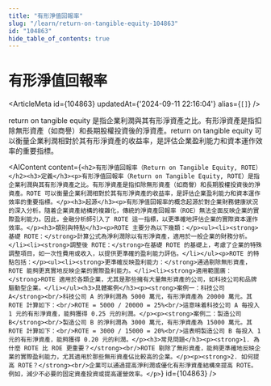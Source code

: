 ```yaml
---
title: "有形淨值回報率"
slug: "/learn/return-on-tangible-equity-104863"
id: "104863"
hide_table_of_contents: true
---
```



# 有形淨值回報率

<ArticleMeta id={104863} updatedAt={'2024-09-11 22:16:04'} alias={`[]`} />
<div className='border-solid border-b border-t-0 my-4 border-[var(--ifm-color-gray-300)]' />

return on tangible equity 是指企業利潤與其有形淨資產之比。有形淨資產是指扣除無形資產（如商譽）和長期股權投資後的淨資產。return on tangible equity 可以衡量企業利潤相對於其有形淨資產的收益率，是評估企業盈利能力和資本運作效率的重要指標。

<AIContent content={`<h2>有形淨值回報率（Return on Tangible Equity, ROTE）</h2><h3>定義</h3><p>有形淨值回報率（Return on Tangible Equity, ROTE）是指企業利潤與其有形淨資產之比。有形淨資產是指扣除無形資產（如商譽）和長期股權投資後的淨資產。ROTE 可以衡量企業利潤相對於其有形淨資產的收益率，是評估企業盈利能力和資本運作效率的重要指標。</p><h3>起源</h3><p>有形淨值回報率的概念起源於對企業財務健康狀況的深入分析。隨着企業資產結構的複雜化，傳統的淨資產回報率（ROE）無法全面反映企業的實際盈利能力。因此，金融分析師引入了 ROTE 這一指標，以更準確地評估企業的實際資本運作效率。</p><h3>類別與特點</h3><p>ROTE 主要分為以下幾類：</p><ul><li><strong>基礎 ROTE：</strong>計算公式為淨利潤除以有形淨資產，適用於一般企業的財務分析。</li><li><strong>調整後 ROTE：</strong>在基礎 ROTE 的基礎上，考慮了企業的特殊調整項目，如一次性費用或收入，以提供更準確的盈利能力評估。</li></ul><p>ROTE 的特點包括：</p><ul><li><strong>更準確反映盈利能力：</strong>通過剔除無形資產，ROTE 能夠更真實地反映企業的實際盈利能力。</li><li><strong>適用範圍廣：</strong>ROTE 適用於各類企業，尤其是那些擁有大量無形資產的公司，如科技公司和品牌驅動型企業。</li></ul><h3>具體案例</h3><p><strong>案例一：科技公司 A</strong><br/>科技公司 A 的淨利潤為 5000 萬元，有形淨資產為 20000 萬元。其 ROTE 計算如下：<br/>ROTE = 5000 / 20000 = 25%<br/>這意味着科技公司 A 每投入 1 元的有形淨資產，能夠獲得 0.25 元的利潤。</p><p><strong>案例二：製造公司 B</strong><br/>製造公司 B 的淨利潤為 3000 萬元，有形淨資產為 15000 萬元。其 ROTE 計算如下：<br/>ROTE = 3000 / 15000 = 20%<br/>這表明製造公司 B 每投入 1 元的有形淨資產，能夠獲得 0.20 元的利潤。</p><h3>常見問題</h3><p><strong>1. 為什麼 ROTE 比 ROE 更重要？</strong><br/>ROTE 剔除了無形資產，能夠更準確地反映企業的實際盈利能力，尤其適用於那些無形資產佔比較高的企業。</p><p><strong>2. 如何提高 ROTE？</strong><br/>企業可以通過提高淨利潤或優化有形淨資產結構來提高 ROTE。例如，減少不必要的固定資產投資或提高運營效率。</p>`} id={104863} />
